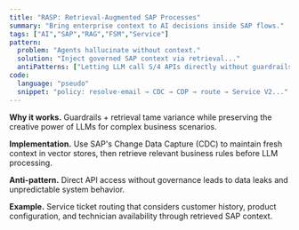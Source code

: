 ```yaml
---
title: "RASP: Retrieval-Augmented SAP Processes"
summary: "Bring enterprise context to AI decisions inside SAP flows."
tags: ["AI","SAP","RAG","FSM","Service"]
pattern:
  problem: "Agents hallucinate without context."
  solution: "Inject governed SAP context via retrieval..."
  antiPatterns: ["Letting LLM call S/4 APIs directly without guardrails"]
code:
  language: "pseudo"
  snippet: "policy: resolve-email → CDC → CDP → route → Service V2..."
---
```


**Why it works.** Guardrails + retrieval tame variance while preserving the creative power of LLMs for complex business scenarios.

**Implementation.** Use SAP's Change Data Capture (CDC) to maintain fresh context in vector stores, then retrieve relevant business rules before LLM processing.

**Anti-pattern.** Direct API access without governance leads to data leaks and unpredictable system behavior.

**Example.** Service ticket routing that considers customer history, product configuration, and technician availability through retrieved SAP context.